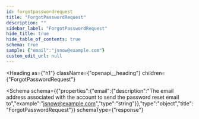 ```yaml
---
id: forgotpasswordrequest
title: "ForgotPasswordRequest"
description: ""
sidebar_label: "ForgotPasswordRequest"
hide_title: true
hide_table_of_contents: true
schema: true
sample: {"email":"jsnow@example.com"}
custom_edit_url: null
---
```



<Heading
  as={"h1"}
  className={"openapi__heading"}
  children={"ForgotPasswordRequest"}
>
</Heading>





<Schema
  schema={{"properties":{"email":{"description":"The email address associated with the account to send the password reset email to","example":"jsnow@example.com","type":"string"}},"type":"object","title":"ForgotPasswordRequest"}}
  schemaType={"response"}
>

</Schema>
